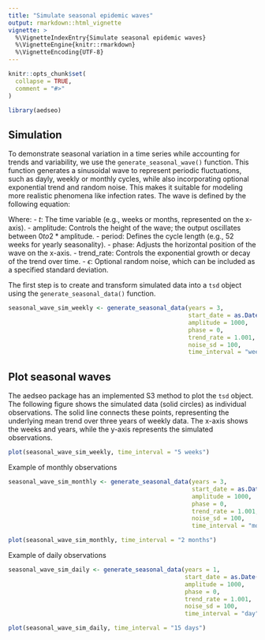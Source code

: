 ```yaml
---
title: "Simulate seasonal epidemic waves"
output: rmarkdown::html_vignette
vignette: >
  %\VignetteIndexEntry{Simulate seasonal epidemic waves}
  %\VignetteEngine{knitr::rmarkdown}
  %\VignetteEncoding{UTF-8}
---
```


```r
knitr::opts_chunk$set(
  collapse = TRUE,
  comment = "#>"
)
```

```r
library(aedseo)
```

## Simulation

To demonstrate seasonal variation in a time series while accounting for trends and variability, we use the
`generate_seasonal_wave()` function. This function generates a sinusoidal wave to represent periodic fluctuations,
such as dayly, weekly or monthly cycles, while also incorporating optional exponential trend and random noise.
This makes it suitable for modeling more realistic phenomena like infection rates.
The wave is defined by the following equation:

\begin{equation}
  SeasonalWave(t) = [\text{amplitude} * (1 + \sin(\frac{2\pi t}{\text{period}} + \text{phase}))] * e^{\text{log(trend\_rate)} * t} + \epsilon
\end{equation}

Where:
- $t$: The time variable (e.g., weeks or months, represented on the x-axis).
- $\text{amplitude}$: Controls the height of the wave; the output oscillates between $0 to 2 * \text{amplitude}$.
- $\text{period}$: Defines the cycle length (e.g., 52 weeks for yearly seasonality).
- $\text{phase}$: Adjusts the horizontal position of the wave on the x-axis.
- $\text{trend\_rate}$: Controls the exponential growth or decay of the trend over time.
- $\epsilon$: Optional random noise, which can be included as a specified standard deviation.

The first step is to create and transform simulated data into a `tsd` object using the `generate_seasonal_data()` function.

```r
seasonal_wave_sim_weekly <- generate_seasonal_data(years = 3,
                                                   start_date = as.Date("2021-05-26"),
                                                   amplitude = 1000,
                                                   phase = 0,
                                                   trend_rate = 1.001,
                                                   noise_sd = 100,
                                                   time_interval = "week")
```

## Plot seasonal waves

The aedseo package has an implemented S3 method to plot the `tsd` object.
The following figure shows the simulated data (solid circles) as individual observations.
The solid line connects these points, representing the underlying mean trend over three years of weekly data.
The x-axis shows the weeks and years, while the y-axis represents the simulated observations.

```r
plot(seasonal_wave_sim_weekly, time_interval = "5 weeks")
```


Example of monthly observations
```r
seasonal_wave_sim_monthly <- generate_seasonal_data(years = 3,
                                                    start_date = as.Date("2021-05-26"),
                                                    amplitude = 1000,
                                                    phase = 0,
                                                    trend_rate = 1.001,
                                                    noise_sd = 100,
                                                    time_interval = "month")

plot(seasonal_wave_sim_monthly, time_interval = "2 months")
```

Example of daily observations
```r
seasonal_wave_sim_daily <- generate_seasonal_data(years = 1,
                                                  start_date = as.Date("2021-05-26"),
                                                  amplitude = 1000,
                                                  phase = 0,
                                                  trend_rate = 1.001,
                                                  noise_sd = 100,
                                                  time_interval = "day")

plot(seasonal_wave_sim_daily, time_interval = "15 days")
```

